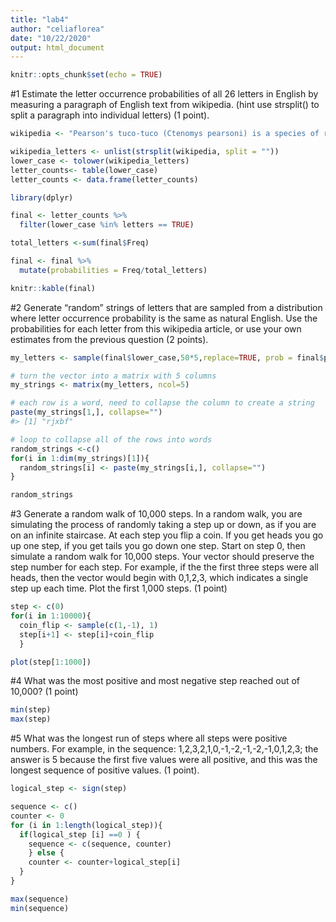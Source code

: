 ```yaml
---
title: "lab4"
author: "celiaflorea"
date: "10/22/2020"
output: html_document
---
```


```r
knitr::opts_chunk$set(echo = TRUE)
```

#1 Estimate the letter occurrence probabilities of all 26 letters in English by measuring a paragraph of English text from wikipedia. (hint use strsplit() to split a paragraph into individual letters) (1 point).

```r
wikipedia <- "Pearson's tuco-tuco (Ctenomys pearsoni) is a species of rodent in the family Ctenomyidae.[2] It is endemic to Uruguay, where it is found at elevations below 200 m.[1] This tuco-tuco constructs burrows with multiple openings (an average of 13) containing one to two nests of dried grass; it prefers areas of sandy soil but is somewhat adaptable.[1] It is threatened by loss of habitat to development, agriculture and ranching.[1] Multiple karyotypes have been reported, including 2n = 68-70, FN = 80-88, as well as 2n = 56, FN = 77-79, suggesting the taxon may represent several species.[2] C. dorbignyi appears to be cytogenetically indistinguishable from the 2n = 70 form.[2] The species is named after American zoologist Oliver Payne Pearson.[3][4]"

wikipedia_letters <- unlist(strsplit(wikipedia, split = ""))
lower_case <- tolower(wikipedia_letters)
letter_counts<- table(lower_case)
letter_counts <- data.frame(letter_counts)

library(dplyr)

final <- letter_counts %>%
  filter(lower_case %in% letters == TRUE)

total_letters <-sum(final$Freq)

final <- final %>%
  mutate(probabilities = Freq/total_letters)

knitr::kable(final)

```


#2 Generate “random” strings of letters that are sampled from a distribution where letter occurrence probability is the same as natural English. Use the probabilities for each letter from this wikipedia article, or use your own estimates from the previous question (2 points).

```r

my_letters <- sample(final$lower_case,50*5,replace=TRUE, prob = final$probabilities)

# turn the vector into a matrix with 5 columns
my_strings <- matrix(my_letters, ncol=5)

# each row is a word, need to collapse the column to create a string
paste(my_strings[1,], collapse="")
#> [1] "rjxbf"

# loop to collapse all of the rows into words
random_strings <-c()
for(i in 1:dim(my_strings)[1]){
  random_strings[i] <- paste(my_strings[i,], collapse="")
}

random_strings
```

#3 Generate a random walk of 10,000 steps. In a random walk, you are simulating the process of randomly taking a step up or down, as if you are on an infinite staircase. At each step you flip a coin. If you get heads you go up one step, if you get tails you go down one step. Start on step 0, then simulate a random walk for 10,000 steps. Your vector should preserve the step number for each step. For example, if the the first three steps were all heads, then the vector would begin with 0,1,2,3, which indicates a single step up each time. Plot the first 1,000 steps. (1 point)

```r

step <- c(0)
for(i in 1:10000){
  coin_flip <- sample(c(1,-1), 1)
  step[i+1] <- step[i]+coin_flip
  }

plot(step[1:1000])

```

#4 What was the most positive and most negative step reached out of 10,000? (1 point)

```r

min(step)
max(step)

```
#5 What was the longest run of steps where all steps were positive numbers. For example, in the sequence: 1,2,3,2,1,0,-1,-2,-1,-2,-1,0,1,2,3; the answer is 5 because the first five values were all positive, and this was the longest sequence of positive values. (1 point).

```r

logical_step <- sign(step)

sequence <- c()
counter <- 0
for (i in 1:length(logical_step)){
  if(logical_step [i] ==0 ) {
    sequence <- c(sequence, counter)
    } else {
    counter <- counter+logical_step[i]
  }
}

max(sequence)
min(sequence)

```



